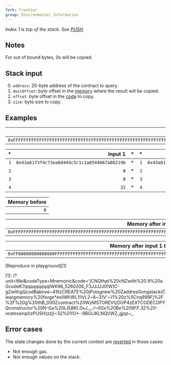 ```yaml
---
fork: Frontier
group: Environmental Information
---
```


*Index 1 is top of the stack. See [PUSH](/#60).*

## Notes

For out of bound bytes, 0s will be copied.

## Stack input

0. `address`: 20-byte address of the contract to query.
1. `destOffset`: byte offset in the [memory](/about) where the result will be copied.
2. `offset`: byte offset in the [code](/about) to copy.
3. `size`: byte size to copy.

## Examples

| Code |
|-----:|
|`0xFFFFFFFFFFFFFFFFFFFFFFFFFFFFFFFFFFFFFFFFFFFFFFFFFFFFFFFFFFFFFFFF` |

| * | Input 1 | * | * | Input 2 |
|--:|--------:|--:|--:|--------:|
| `1` | `0x43a61f3f4c73ea0d444c5c1c1a8544067a86219b` | * | `1` | `0x43a61f3f4c73ea0d444c5c1c1a8544067a86219b` |
| `2` | `0` | * | `2` | `0` |
| `3` | `0` | * | `3` | `31` |
| `4` | `32` | * | `4` | `8` |

| Memory before |
|--------------:|
| `0` |

| Memory after input 1 |
|---------------------:|
| `0xFFFFFFFFFFFFFFFFFFFFFFFFFFFFFFFFFFFFFFFFFFFFFFFFFFFFFFFFFFFFFFFF` |

| Memory after input 1 then 2 |
|----------------------------:|
| `0xFF00000000000000FFFFFFFFFFFFFFFFFFFFFFFFFFFFFFFFFFFFFFFFFFFFFFFF` |

[Reproduce in playground][1]

[1]: /?unit=Wei&codeType=Mnemonic&code='jCNQthat%20cNZwith%20.9%20aGcodeK7qqqqqqqqqIWK96_5260206_F3JJJJJ0!W(C-gZwithgQcodBabove~41IIzCREATE%20jPutsgnew%20ZaddresGongstack(Cleargmemory%20forge*esIIWI!WL1!IVL2~8~31V'~)1%20z%5Cnq999Fj%2F%2F%20g%20thB_000Zcontract%20WzMSTOREVIzDUP4zEXTCODECOPYQconstructor%20N-Ga%20L(E*BK).0xJ___I~0Gs%20Be%209FF.32%20-reate*xampl)zPUSH(zzj!~32%01!()*-.9BGIJKLNQVWZ_gjqz~_

## Error cases

The state changes done by the current context are [reverted](#FD) in those cases:
- Not enough gas.
- Not enough values on the stack.
